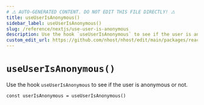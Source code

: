 ```yaml
---
# ⚠️ AUTO-GENERATED CONTENT. DO NOT EDIT THIS FILE DIRECTLY! ⚠️
title: useUserIsAnonymous()
sidebar_label: useUserIsAnonymous()
slug: /reference/nextjs/use-user-is-anonymous
description: Use the hook `useUserIsAnonymous` to see if the user is anonymous or not.
custom_edit_url: https://github.com/nhost/nhost/edit/main/packages/react/src/hooks/user.ts#L381
---
```


# `useUserIsAnonymous()`

Use the hook `useUserIsAnonymous` to see if the user is anonymous or not.

```tsx
const userIsAnonymous = useUserIsAnonymous()
```
